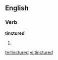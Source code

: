 
==English==

===Verb===
'''tinctured'''

# {{past of|[[tincture]]}}

[[te:tinctured]]
[[vi:tinctured]]